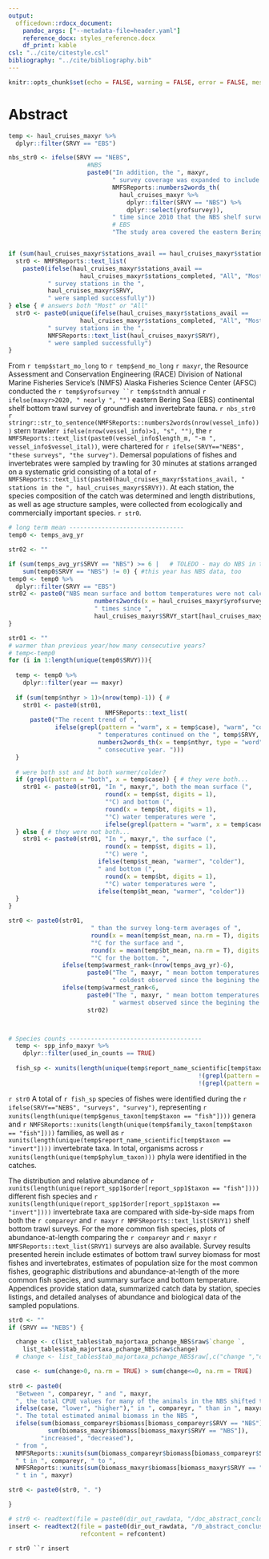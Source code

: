 ```yaml
---
output:
  officedown::rdocx_document: 
    pandoc_args: ["--metadata-file=header.yaml"]
    reference_docx: styles_reference.docx
    df_print: kable
csl: "../cite/citestyle.csl"
bibliography: "../cite/bibliography.bib"
---
```


```r
knitr::opts_chunk$set(echo = FALSE, warning = FALSE, error = FALSE, message = FALSE)
```

# Abstract

```r
temp <- haul_cruises_maxyr %>%
  dplyr::filter(SRVY == "EBS")

nbs_str0 <- ifelse(SRVY == "NEBS", 
                      #NBS
                      paste0("In addition, the ", maxyr, 
                             " survey coverage was expanded to include the northern Bering Sea (NBS). This is only the ", 
                             NMFSReports::numbers2words_th(
                               haul_cruises_maxyr %>% 
                                 dplyr::filter(SRVY == "NBS") %>%
                                 dplyr::select(yrofsurvey)),
                             " time since 2010 that the NBS shelf survey has been completed. The expanded study area covered the entire Bering Sea continental shelf from 20 to 200 m bottom depth to the U.S.-Russia Maritime Boundary between the Alaska Peninsula and the Bering Strait, including Norton Sound."), 
                             # EBS
                             "The study area covered the eastern Bering Sea continental shelf from 20 to 200 m bottom depth; to the U.S.-Russia Maritime Boundary between the Alaska Peninsula; and to the approximate latitude of 62° N).")


if (sum(haul_cruises_maxyr$stations_avail == haul_cruises_maxyr$stations_completed) == 1) { # diff answers or only 1 srvy
  str0 <- NMFSReports::text_list(
    paste0(ifelse(haul_cruises_maxyr$stations_avail ==
                    haul_cruises_maxyr$stations_completed, "All", "Most"), 
           " survey stations in the ", 
           haul_cruises_maxyr$SRVY, 
           " were sampled successfully"))
} else { # answers both "Most" or "All"
  str0 <- paste0(unique(ifelse(haul_cruises_maxyr$stations_avail ==
                    haul_cruises_maxyr$stations_completed, "All", "Most")), 
           " survey stations in the ",
           NMFSReports::text_list(haul_cruises_maxyr$SRVY), 
           " were sampled successfully")
} 
```

From `r temp$start_mo_long` to `r temp$end_mo_long` `r maxyr`, the Resource Assessment and Conservation Engineering (RACE) Division of National Marine Fisheries Service’s (NMFS) Alaska Fisheries Science Center (AFSC) conducted the `r temp$yrofsurvey ``r temp$stndth ` annual `r ifelse(maxyr>2020, " nearly ", "")` eastern Bering Sea (EBS) continental shelf bottom trawl survey of groundfish and invertebrate fauna. `r nbs_str0` `r stringr::str_to_sentence(NMFSReports::numbers2words(nrow(vessel_info)))` stern trawler`r ifelse(nrow(vessel_info)>1, "s", "")`, the `r NMFSReports::text_list(paste0(vessel_info$length_m, "-m ",  vessel_info$vessel_ital)) `, were chartered for `r ifelse(SRVY=="NEBS", "these surveys", "the survey")`. Demersal populations of fishes and invertebrates were sampled by trawling for 30 minutes at stations arranged on a systematic grid consisting of a total of `r NMFSReports::text_list(paste0(haul_cruises_maxyr$stations_avail, " stations in the ", haul_cruises_maxyr$SRVY))`. At each station, the species composition of the catch was determined and length distributions, as well as age structure samples, were collected from ecologically and commercially important species. `r str0 `. 


```r
# long term mean --------------------------------
temp0 <- temps_avg_yr

str02 <- ""

if (sum(temps_avg_yr$SRVY == "NBS") >= 6 |   # TOLEDO - may do NBS in the future when there are more years?
    sum(temp0$SRVY == "NBS") != 0) { #this year has NBS data, too
temp0 <- temp0 %>% 
  dplyr::filter(SRVY == "EBS")
str02 <- paste0("NBS mean surface and bottom temperatures were not calculated because the NBS has only been surveyed ",
                        numbers2words(x = haul_cruises_maxyr$yrofsurvey[haul_cruises_maxyr$SRVY %in% "NBS"]),
                        " times since ",
                        haul_cruises_maxyr$SRVY_start[haul_cruises_maxyr$SRVY %in% "NBS"],". ")
}

str01 <- ""
# warmer than previous year/how many consecutive years?
# temp<-temp0
for (i in 1:length(unique(temp0$SRVY))){
  
  temp <- temp0 %>% 
    dplyr::filter(year == maxyr)
    
  if (sum(temp$nthyr > 1)>(nrow(temp)-1)) { # 
    str01 <- paste0(str01, 
                           NMFSReports::text_list(
      paste0("The recent trend of ",
             ifelse(grepl(pattern = "warm", x = temp$case), "warm", "cold"),
                         " temperatures continued on the ", temp$SRVY, " shelf for the ",
                         numbers2words_th(x = temp$nthyr, type = "word"),
                         " consecutive year. ")))
  }
  
  # were both sst and bt both warmer/colder?
  if (grepl(pattern = "both", x = temp$case)) { # they were both...
    str01 <- paste0(str01, "In ", maxyr,", both the mean surface (",
                           round(x = temp$st, digits = 1),
                           "°C) and bottom (",
                           round(x = temp$bt, digits = 1),
                           "°C) water temperatures were ", 
                           ifelse(grepl(pattern = "warm", x = temp$case), "warmer", "colder"))
  } else { # they were not both...
    str01 <- paste0(str01, "In ", maxyr,", the surface (",
                           round(x = temp$st, digits = 1),
                           "°C) were ",
                         ifelse(temp$st_mean, "warmer", "colder"),
                         " and bottom (",
                           round(x = temp$bt, digits = 1),
                           "°C) water temperatures were ", 
                         ifelse(temp$bt_mean, "warmer", "colder"))
  }
}

str0 <- paste0(str01,
                       " than the survey long-term averages of ",
                       round(x = mean(temp$st_mean, na.rm = T), digits = 1),
                       "°C for the surface and ",
                       round(x = mean(temp$bt_mean, na.rm = T), digits = 1),
                       "°C for the bottom. ", 
               ifelse(temp$warmest_rank<(nrow(temps_avg_yr)-6), 
                      paste0("The ", maxyr, " mean bottom temperatures were the ", NMFSReports::numbers2words_th(temp$warmest_rank), 
                             " coldest observed since the begining the survey. "), ""),
               ifelse(temp$warmest_rank<6, 
                      paste0("The ", maxyr, " mean bottom temperatures were the ", NMFSReports::numbers2words_th(temp$warmest_rank), 
                             " warmest observed since the begining the survey. "), ""),
                      str02)



# Species counts -------------------------------------
  temp <- spp_info_maxyr %>% 
    dplyr::filter(used_in_counts == TRUE) 
  
  fish_sp <- xunits(length(unique(temp$report_name_scientific[temp$taxon == "fish" & 
                                                     !(grepl(pattern = " sp.", x = temp$report_name_scientific, fixed = T)) & 
                                                     !(grepl(pattern = " unid.", x = temp$report_name_scientific, fixed = T))])))

```

`r str0` A total of `r fish_sp ` species of fishes were identified during the `r ifelse(SRVY=="NEBS", "surveys", "survey")`, representing `r xunits(length(unique(temp$genus_taxon[temp$taxon == "fish"])))` genera and `r NMFSReports::xunits(length(unique(temp$family_taxon[temp$taxon == "fish"])))` families, as well as `r xunits(length(unique(temp$report_name_scientific[temp$taxon == "invert"])))` invertebrate taxa. In total, organisms across `r xunits(length(unique(temp$phylum_taxon)))` phyla were identified in the catches.

The distribution and relative abundance of `r xunits(length(unique(report_spp1$order[report_spp1$taxon == "fish"])))` different fish species and `r xunits(length(unique(report_spp1$order[report_spp1$taxon == "invert"])))` invertebrate taxa are compared with side-by-side maps from both the `r compareyr ` and `r maxyr` `r NMFSReports::text_list(SRVY1)` shelf bottom trawl surveys. For the more common fish species, plots of abundance-at-length comparing the `r compareyr ` and `r maxyr` `r NMFSReports::text_list(SRVY1)` surveys are also available. Survey results presented herein include estimates of bottom trawl survey biomass for most fishes and invertebrates, estimates of population size for the most common fishes, geographic distributions and abundance-at-length of the more common fish species, and summary surface and bottom temperature. Appendices provide station data, summarized catch data by station, species listings, and detailed analyses of abundance and biological data of the sampled populations.

```r
str0 <- ""
if (SRVY == "NEBS") {

  change <- c(list_tables$tab_majortaxa_pchange_NBS$raw$`change `, 
    list_tables$tab_majortaxa_pchange_NBS$raw$change)
  # change <- list_tables$tab_majortaxa_pchange_NBS$raw[,c("change ","change")]

  case <- sum(change>0, na.rm = TRUE) > sum(change<=0, na.rm = TRUE)
  
str0 <- paste0(
  "Between ", compareyr, " and ", maxyr, 
  ", the total CPUE values for many of the animals in the NBS shifted to being ",
  ifelse(case, "lower", "higher")," in ", compareyr, " than in ", maxyr, 
  ". The total estimated animal biomass in the NBS ",
  ifelse(sum(biomass_compareyr$biomass[biomass_compareyr$SRVY == "NBS"]) < 
           sum(biomass_maxyr$biomass[biomass_maxyr$SRVY == "NBS"]), 
         "increased", "decreased"),
  " from ", 
  NMFSReports::xunits(sum(biomass_compareyr$biomass[biomass_compareyr$SRVY == "NBS"], na.rm = TRUE)) ,
  " t in ", compareyr, " to ", 
  NMFSReports::xunits(sum(biomass_maxyr$biomass[biomass_maxyr$SRVY == "NBS"], na.rm = TRUE)),
  " t in ", maxyr)

str0 <- paste0(str0, ". ")

}

# str0 <- readtext(file = paste0(dir_out_rawdata, "/doc_abstract_conclusion.docx"))
insert <- readtext2(file = paste0(dir_out_rawdata, "/0_abstract_conclusion.docx"), 
                    refcontent = refcontent)
```

`r str0 ``r insert`

\pagebreak


